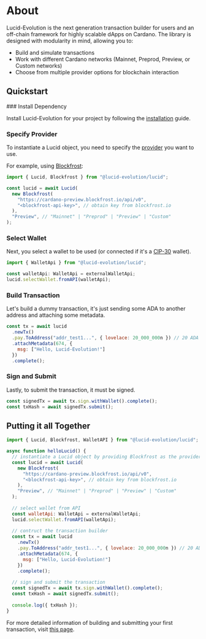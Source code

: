 
# About

Lucid-Evolution is the next generation transaction builder for users and an off-chain framework for highly scalable dApps on Cardano. The library is designed with modularity in mind, allowing you to:

- Build and simulate transactions
- Work with different Cardano networks (Mainnet, Preprod, Preview, or Custom networks)
- Choose from multiple provider options for blockchain interaction

## Quickstart

<Steps>
### Install Dependency

Install Lucid-Evolution for your project by following the [installation](../install) guide.

### Specify Provider

To instantiate a Lucid object, you need to specify the [provider](./provider) you want to use.

For example, using [Blockfrost](https://blockfrost.io):

```js showLineNumbers
import { Lucid, Blockfrost } from "@lucid-evolution/lucid";

const lucid = await Lucid(
  new Blockfrost(
    "https://cardano-preview.blockfrost.io/api/v0",
    "<blockfrost-api-key>", // obtain key from blockfrost.io
  ),
  "Preview", // "Mainnet" | "Preprod" | "Preview" | "Custom"
);
```

### Select Wallet

Next, you select a wallet to be used (or connected if it's a [CIP-30](https://github.com/cardano-foundation/CIPs/tree/master/CIP-0030) wallet).

```js showLineNumbers
import { WalletApi } from "@lucid-evolution/lucid";

const walletApi: WalletApi = externalWalletApi;
lucid.selectWallet.fromAPI(walletApi);
```

### Build Transaction

Let's build a dummy transaction, it's just sending some ADA to another address and attaching some metadata.

```js showLineNumbers
const tx = await lucid
  .newTx()
  .pay.ToAddress("addr_test1...", { lovelace: 20_000_000n }) // 20 ADA
  .attachMetadata(674, {
    msg: ["Hello, Lucid-Evolution!"]
  })
  .complete();
```

### Sign and Submit

Lastly, to submit the transaction, it must be signed.

```js showLineNumbers
const signedTx = await tx.sign.withWallet().complete();
const txHash = await signedTx.submit();
```

</Steps>

## Putting it all Together

```js showLineNumbers
import { Lucid, Blockfrost, WalletAPI } from "@lucid-evolution/lucid";

async function helloLucid() {
  // instantiate a Lucid object by providing Blockfrost as the provider
  const lucid = await Lucid(
    new Blockfrost(
      "https://cardano-preview.blockfrost.io/api/v0",
      "<blockfrost-api-key>", // obtain key from blockfrost.io
    ),
    "Preview", // "Mainnet" | "Preprod" | "Preview" | "Custom"
  );
  
  // select wallet from API
  const walletApi: WalletApi = externalWalletApi;
  lucid.selectWallet.fromAPI(walletApi);
  
  // contruct the transaction builder
  const tx = await lucid
    .newTx()
    .pay.ToAddress("addr_test1...", { lovelace: 20_000_000n }) // 20 ADA
    .attachMetadata(674, {
      msg: ["Hello, Lucid-Evolution!"]
    })
    .complete();
  
  // sign and submit the transaction
  const signedTx = await tx.sign.withWallet().complete();
  const txHash = await signedTx.submit();
  
  console.log({ txHash });
}
```

For more detailed information of building and submitting your first transaction, visit [this page](./first-transaction).
